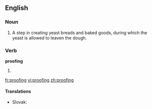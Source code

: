 ==English==

===Noun===
{{wikipedia|proofing (baking technique)}}
{{en-noun|-}}

# A step in creating yeast breads and baked goods, during which the yeast is allowed to leaven the dough.

===Verb===
'''proofing'''

# {{present participle of|[[proof]]}}

[[fr:proofing]]
[[vi:proofing]]
[[zh:proofing]]

====Translations====
{{trans-top|to leaven the dough}}
* Slovak: {{t|sk|kysnutie}}
{{trans-bottom}}